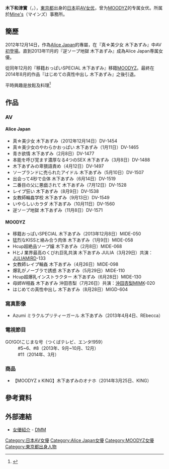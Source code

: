 {{AV女優|
|名前={{lang|ja|木下 あずみ}}
|ふりがな=きのした あずみ
|别名=赤城碧
|生年=1993
|生月=6
|生日=8
|出身地={{JPN}}[[東京都|東京都]]
|時点=2012年<ref name="AV女優名鑑 木下あずみ">{{Cite web |url=http://actress.dmm.co.jp/-/detail/=/actress_id=1018128/search=one/ |title=AV女優名鑑 木下あずみ |access-date=2016-04-13 |archive-date=2019-10-27 |archive-url=https://web.archive.org/web/20191027154238/http://actress.dmm.co.jp/-/detail/=/actress_id=1018128/search=one/ }}</ref>
|身長=158
|体重=
|バスト=90
|ウエスト=57
|ヒップ=88
|カップ=G
|血液型=[[ABO式血液型|O型]]
|股下=
|靴=
|身体備考=美巨乳
|ジャンル=[[AV女優|AV女優]]
|AV出演期間=2012年－2014年
|専属契約=[[Alice_Japan|Alice Japan]]<br>[[MOODYZ|MOODYZ]]
|活動備考=
|他の活動
|その他=
}}

{{japanese|japanese=木下 あずみ|kana=きのした あずみ|romaji=Kinoshita Azumi}}

'''木下和津實'''（{{lang-ja|木下 あずみ}}，{{bd|1993年|6月8日}}），[[東京都|東京都]]出身的[[日本|日本]]前[[AV女优|AV女优]]，曾为[[MOODYZ|MOODYZ]]的专属女优。所属於[[Mine's|Mine's]]（マインズ）事務所。

== 簡歷 ==
2012年12月14日，作為[[Alice_Japan|Alice Japan]]的專屬，在『真☆美少女 木下あずみ』中AV[[初登場|初登場]]。直到2013年11月的『逆ソープ地獄 木下あずみ』成為Alice Japan専属女優。

從同年12月的『移籍おっぱいSPECIAL 木下あずみ』移籍[[MOODYZ|MOODYZ]]。最終在2014年8月的作品『はじめての真性中出し 木下あずみ』之後引退。

平時興趣是放鬆及料理<ref name="AV女優名鑑 木下あずみ">{{Cite web |url=http://actress.dmm.co.jp/-/detail/=/actress_id=1018128/search=one/ |title=AV女優名鑑 木下あずみ |access-date=2016-04-13 |archive-date=2019-10-27 |archive-url=https://web.archive.org/web/20191027154238/http://actress.dmm.co.jp/-/detail/=/actress_id=1018128/search=one/ |dead-url=no }}</ref>

== 作品 ==
=== AV ===
==== Alice Japan ====
* 真☆美少女 木下あずみ（2012年12月14日）DV-1454
* 真☆美少女のやわらかおっぱい 木下あずみ（1月11日）DV-1465
* 青き欲情 木下あずみ（2月8日）DV-1477
* 本能を呼び覚ます濃厚なる4つのSEX 木下あずみ（3月8日）DV-1488
* 木下あずみの卑猥語責め（4月12日）DV-1497
* ソープランドに売られたアイドル 木下あずみ（5月10日）DV-1507
* 出会って4秒で合体 木下あずみ（6月14日）DV-1519
* 二番目の父に悪戯されて 木下あずみ（7月12日）DV-1528
* レイプ狂い 木下あずみ（8月9日）DV-1538
* 女教師輪姦学校 木下あずみ（9月13日）DV-1549
* いやらしいカラダ 木下あずみ（10月11日）DV-1560
* 逆ソープ地獄 木下あずみ（11月8日）DV-1571

==== MOODYZ ====
* 移籍おっぱいSPECIAL 木下あずみ（2013年12月8日）MIDE-050
* 猛烈なKISSと絡み合う肉体 木下あずみ（1月9日）MIDE-058
* Hcup超絶品ソープ嬢 木下あずみ（2月8日）MIDE-068
* HとJ 業界最高のくびれ巨乳共演 木下あずみ JULIA（3月29日）共演：[[JULIA_(AV女優)|JULIA]]MIRD-133
* 女教師レイプ輪姦 木下あずみ（4月26日）MIDE-098
* 爆乳がノーブラで誘惑 木下あずみ（5月29日）MIDE-110
* Hcup超爆乳インストラクター 木下あずみ（6月28日）MIDE-130
* 母姉W相姦 木下あずみ 沖田杏梨（7月26日）共演：[[沖田杏梨|沖田杏梨]]MIMK-020
* はじめての真性中出し 木下あずみ（8月28日）MIGD-604

=== 寫真影像 ===
* Azumi ミラクルプリティーガール 木下あずみ（2013年4月4日、REbecca）

=== 電視節目 ===
; GO!GO!こじまな号（つくばテレビ、エンタ!959）
: #5~6、#8（2013年、9月~10月、12月）
: #11（2014年、3月）

=== 商品 ===
*【MOODYZ x KING】木下あずみのオナホ（2014年3月25日、KING）

== 參考資料 ==

{{Reflist}}

== 外部連結 ==
* [http://actress.dmm.co.jp/-/detail/=/actress_id=1018128/search=one/ 女優紹介] {{Wayback|url=http://actress.dmm.co.jp/-/detail/=/actress_id=1018128/search=one/ |date=20191027154238 }} - [[DMM.com|DMM]]

{{DEFAULTSORT:Kinoshita Azumi}}
[[Category:日本AV女優|Category:日本AV女優]]
[[Category:Alice_Japan女優|Category:Alice Japan女優]]
[[Category:MOODYZ女優|Category:MOODYZ女優]]
[[Category:東京都出身人物|Category:東京都出身人物]]